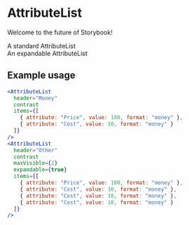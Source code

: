 
<Meta title="Components|AttributeLists" />

# AttributeList

Welcome to the future of Storybook!

<Story name="AttributeList">
  <div className="w-100 h-100 p-1">
    <StoryHelpers.Text underlined>A standard AttributeList</StoryHelpers.Text>
    <AttributeList
      header="Money"
      contrast
      items={[
        { attribute: "Price", value: 100, format: "money" },
        { attribute: "Cost", value: 10, format: "money" }
      ]}
    />
    <br />
    <StoryHelpers.Text underlined>
      An expandable AttributeList
    </StoryHelpers.Text>
    <AttributeList
      header="Other"
      contrast
      maxVisible={2}
      expandable={true}
      items={[
        { attribute: "Price", value: 100, format: "money" },
        { attribute: "Cost", value: 10, format: "money" },
        { attribute: "Net Cost", value: 20, format: "money" },
        { attribute: "Margin", value: 10, format: "percentage" }
      ]}
    />
  </div>
</Story>

## Example usage

```jsx
<AttributeList
  header="Money"
  contrast
  items={[
    { attribute: "Price", value: 100, format: "money" },
    { attribute: "Cost", value: 10, format: "money" }
  ]}
/>
<AttributeList
  header="Other"
  contrast
  maxVisible={2}
  expandable={true}
  items={[
    { attribute: "Price", value: 100, format: "money" },
    { attribute: "Cost", value: 10, format: "money" },
    { attribute: "Cost", value: 10, format: "money" },
    { attribute: "Cost", value: 10, format: "money" }
  ]}
/>
```

<Props of={AttributeList} />

